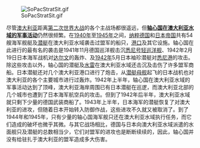 [[Image:SoPacStratSit.gif|left]]

尽管[[澳大利亚|澳大利亚]]距离[[第二次世界大战|第二次世界大战]]的各个主战场都很遥远，但'''[[轴心国在澳大利亚水域的军事活动|轴心国在澳大利亚水域的军事活动]]'''仍然很频繁。在[[1940年|1940年]]至[[1945年|1945年]]之间，[[纳粹德国|纳粹德国]]和[[日本帝国|日本帝国]]共有54艘海军舰艇及[[潜艇|潜艇]]在澳大利亚水域袭击过盟军的船只，[[港口|港口]]及其它设施。轴心国在此进行的最有名的袭击是1941年11月德国巡洋舰击沉[[悉尼号轻巡洋舰|悉尼号轻巡洋舰]]、1942年2月19日日本海军战机对[[达尔文市|达尔文]]的轰炸、及[[1942年|1942年]]5月日本袖珍潜艇对[[悉尼|悉尼港]]的攻击。除这些攻击以外，轴心国的潜艇及[[水雷|水雷]]在澳大利亚水域还击沉及击伤了许多盟军商船。日本潜艇还对几个澳大利亚港口进行了炮击，从[[潜艇母舰|潜艇母舰]]起飞的日本战机也对澳大利亚的各个主要城市进行过轰炸。1942年上半年，轴心国在澳大利亚水域的军事活动达到了顶峰，澳大利亚海岸周围已有日本潜艇在巡逻，而澳大利亚北部的几个城市也遭到了日本海军航空兵的攻击。但到了1942年后半年，澳大利亚水域就只剩下少量的德国武装商船了。1943年上半年，日本海军的潜艇恢复了对澳大利亚的进攻，但随着日本开始转入防御作战，这些进攻不久就又被取消了。到了1944年和1945年，只有少量的轴心国海军舰只还在澳大利亚水域执行任务，而它们造成的破坏也微乎其微。与其它战场相比，德国与日本向澳大利亚水域派遣的水面舰只及潜艇的总数相当少，它们对盟军的进攻也是断断续续的，因此，轴心国并没有给驻扎于澳大利亚的盟军造成多大伤害。